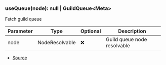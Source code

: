 ### useQueue(node): null \| GuildQueue\<Meta>
Fetch guild queue



| Parameter | Type | Optional | Description |
| ----------- | ----------- | ----------- | ----------- |
| node | NodeResolvable | ❌ | Guild queue node resolvable |


- [Source](https://github.com/Androz2091/discord-player/blob/f2dbc02/packages/discord-player/src/hooks/useQueue.ts#L8)